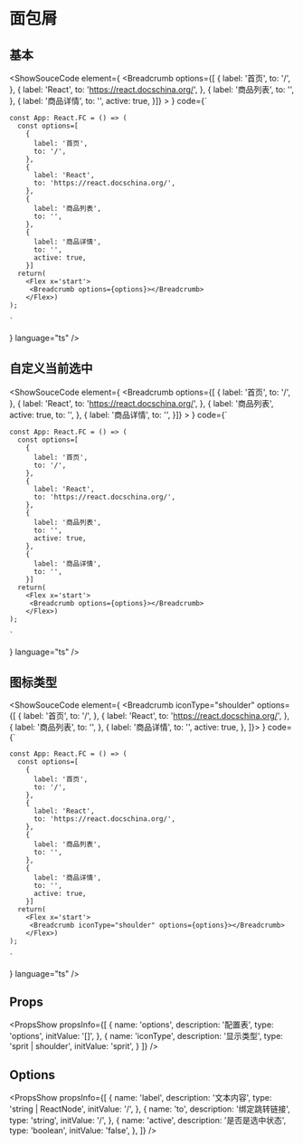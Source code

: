 
# 面包屑

## 基本

<ShowSouceCode
  element={
    <Flex x='start'>
      <Breadcrumb options={[
        {
          label: '首页',
          to: '/',
        },
        {
          label: 'React',
          to: 'https://react.docschina.org/',
        },
        {
          label: '商品列表',
          to: '',
        },
        {
          label: '商品详情',
          to: '',
          active: true,
        }]} >
        </Breadcrumb>
    </Flex>
  }
  code={`

    const App: React.FC = () => (
      const options=[
        {
          label: '首页',
          to: '/',
        },
        {
          label: 'React',
          to: 'https://react.docschina.org/',
        },
        {
          label: '商品列表',
          to: '',
        },
        {
          label: '商品详情',
          to: '',
          active: true,
        }]
      return(
        <Flex x='start'>
         <Breadcrumb options={options}></Breadcrumb>
        </Flex>)
    );

    `
  }
  language="ts"
  />

## 自定义当前选中
<ShowSouceCode
  element={
    <Flex x='start'>
      <Breadcrumb options={[
        {
          label: '首页',
          to: '/',
        },
        {
          label: 'React',
          to: 'https://react.docschina.org/',
        },
        {
          label: '商品列表',
          active: true,
          to: '',
        },
        {
          label: '商品详情',
          to: '',
        }]} >
        </Breadcrumb>
    </Flex>
  }
  code={`

    const App: React.FC = () => (
      const options=[
        {
          label: '首页',
          to: '/',
        },
        {
          label: 'React',
          to: 'https://react.docschina.org/',
        },
        {
          label: '商品列表',
          to: '',
          active: true,
        },
        {
          label: '商品详情',
          to: '',
        }]
      return(
        <Flex x='start'>
         <Breadcrumb options={options}></Breadcrumb>
        </Flex>)
    );

    `
  }
  language="ts"
  />


## 图标类型
<ShowSouceCode
  element={
    <Flex x='start'>
      <Breadcrumb iconType="shoulder" options={[
          {
            label: '首页',
            to: '/',
          },
          {
            label: 'React',
            to: 'https://react.docschina.org/',
          },
          {
            label: '商品列表',
            to: '',
          },
          {
            label: '商品详情',
            to: '',
            active: true,
          },
        ]}></Breadcrumb>
    </Flex>
  }
  code={`

    const App: React.FC = () => (
      const options=[
        {
          label: '首页',
          to: '/',
        },
        {
          label: 'React',
          to: 'https://react.docschina.org/',
        },
        {
          label: '商品列表',
          to: '',
        },
        {
          label: '商品详情',
          to: '',
          active: true,
        }]
      return(
        <Flex x='start'>
         <Breadcrumb iconType="shoulder" options={options}></Breadcrumb>
        </Flex>)
    );

    `
  }
  language="ts"
  />


## Props
<PropsShow propsInfo={[
  {
    name: 'options',
    description: '配置表',
    type: 'options',
    initValue: '[]',
  },
  {
    name: 'iconType',
    description: '显示类型',
    type: 'sprit | shoulder',
    initValue: 'sprit',
  }
]} />

## Options
<PropsShow propsInfo={[
  {
    name: 'label',
    description: '文本内容',
    type: 'string | ReactNode',
    initValue: '/',
  },
  {
    name: 'to',
    description: '绑定跳转链接',
    type: 'string',
    initValue: '/',
  },
  {
    name: 'active',
    description: '是否是选中状态',
    type: 'boolean',
    initValue: 'false',
  },
]} />
